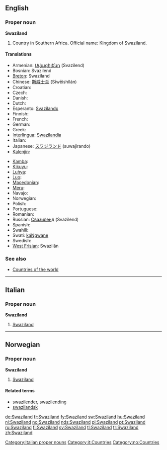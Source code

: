 ==English==

===Proper noun===
'''Swaziland'''

# Country in Southern Africa. Official name: Kingdom of Swaziland.

====Translations====
{{trans-top|Kingdom of Swaziland}}
* Armenian: [[Սվազիլենդ]] (Svazilend)
* Bosnian: Svazilend {{m}}
* [[Breton]]: Swaziland
* Chinese: [[斯威士兰]] (Sīwēishìlán)
* Croatian: {{t-|hr|Svazi|m}}
* Czech: {{t-|cs|Svazijsko|n}}
* Danish: {{t-|da|Swaziland}}
* Dutch: {{t+|nl|Swaziland}}
* Esperanto: [[Svazilando]]
* Finnish: {{t+|fi|Swazimaa}}
* French: {{t+|fr|Swaziland|m}}
* German: {{t+|de|Swasiland}}
* Greek: {{t-|el|Σουαζιλάνδη|f|tr=Souazilándi|sc=Grek}}
* [[Interlingua]]: [[Swazilandia]]
* Italian: {{t-|it|Swaziland|m}}
* Japanese: [[スワジランド]] (suwajirando)
* [[Kalenjin]]: {{tø|kln|Uswazi}}
{{trans-mid}}
* [[Kamba]]: {{tø|kam|Uswasi}}
* [[Kikuyu]]: {{tø|ki|Uswathi}}
* [[Luhya]]: {{tø|luy|Buswazi}}
* [[Luo]]: {{tø|luo|Swazi}}
* [[Macedonian]]: {{t|mk|Свазиленд|m|tr=Svázilend|sc=Cyrl|xs=Macedonian}}
* [[Meru]]: {{tø|mer|Uswathi}}
* Navajo: {{tø|nv|Swáazi Dineʼé Bikéyah}}
* Norwegian: {{t+|no|Swaziland}}
* Polish: {{t+|pl|Suazi}}
* Portuguese: {{t+|pt|Suazilândia}}
* Romanian: {{t-|ro|Swaziland|n}}
* Russian: [[Свазиленд]] (Svazilend)
* Spanish: {{t+|es|Suazilandia|f}}
* Swahili: {{t+|sw|Uswazi|xs=Swahili}}
* Swati: [[káNgwane]]
* Swedish: {{t+|sv|Swaziland}}
* [[West Frisian]]: Swazilân
{{trans-bottom}}

===See also===
* [[Appendix:Countries of the world|Countries of the world]]

----

==Italian==
{{wikipedia|lang=it}}

===Proper noun===
'''Swaziland''' {{m}}

# [[#English|Swaziland]]

[[Category:Italian proper nouns]]
[[Category:it:Countries]]

----

==Norwegian==

===Proper noun===
'''Swaziland'''

# [[#English|Swaziland]]

====Related terms====
* [[swazilender]], [[swazilending]]
* [[swazilandsk]]

[[Category:no:Countries]]

[[de:Swaziland]]
[[fr:Swaziland]]
[[fy:Swaziland]]
[[sw:Swaziland]]
[[hu:Swaziland]]
[[nl:Swaziland]]
[[no:Swaziland]]
[[nds:Swaziland]]
[[pl:Swaziland]]
[[pt:Swaziland]]
[[ru:Swaziland]]
[[fi:Swaziland]]
[[sv:Swaziland]]
[[tl:Swaziland]]
[[tr:Swaziland]]
[[zh:Swaziland]]
